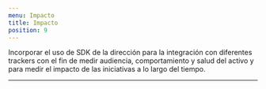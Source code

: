 ```yaml
---
menu: Impacto
title: Impacto
position: 9
---
```

Incorporar el uso de SDK de la dirección para la integración 
con diferentes trackers con el fin de medir audiencia, comportamiento 
y salud del activo y para medir el impacto de las iniciativas a lo largo del tiempo.

---
